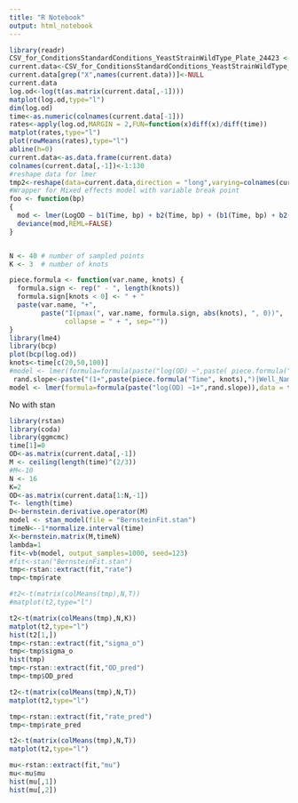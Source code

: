 ```yaml
---
title: "R Notebook"
output: html_notebook
---
```


```r
library(readr)
CSV_for_ConditionsStandardConditions_YeastStrainWildType_Plate_24423 <- read_csv("~/repo/CurveAnalysis/CSVFiles/CSV_for_ConditionsStandardConditions,YeastStrainWildType_Plate_24423.csv")
current.data<-CSV_for_ConditionsStandardConditions_YeastStrainWildType_Plate_24423
current.data[grep("X",names(current.data))]<-NULL
current.data
log.od<-log(t(as.matrix(current.data[,-1])))
matplot(log.od,type="l")
dim(log.od)
time<-as.numeric(colnames(current.data[-1]))
rates<-apply(log.od,MARGIN = 2,FUN=function(x)diff(x)/diff(time))
matplot(rates,type="l")
plot(rowMeans(rates),type="l")
abline(h=0)
current.data<-as.data.frame(current.data)
colnames(current.data[,-1])<-1:130
#reshape data for lmer
tmp2<-reshape(data=current.data,direction = "long",varying=colnames(current.data[,-1]),v.names ="OD" ,timevar = "Time",times =time)
#Wrapper for Mixed effects model with variable break point
foo <- function(bp)
{
  mod <- lmer(LogOD ~ b1(Time, bp) + b2(Time, bp) + (b1(Time, bp) + b2(Time, bp) | Well), data = tmp2)
  deviance(mod,REML=FALSE)
}


N <- 40 # number of sampled points
K <- 3  # number of knots

piece.formula <- function(var.name, knots) {
  formula.sign <- rep(" - ", length(knots))
  formula.sign[knots < 0] <- " + "
  paste(var.name, "+",
        paste("I(pmax(", var.name, formula.sign, abs(knots), ", 0))",
              collapse = " + ", sep=""))
}
library(lme4)
library(bcp)
plot(bcp(log.od))
knots<-time[c(20,50,100)]
#model <- lmer(formula=formula(paste("log(OD) ~",paste( piece.formula("Time", knots),"+1|Well_Name"))),data = tmp2 )
 rand.slope<-paste("(1+",paste(piece.formula("Time", knots),")|Well_Name"))
model <- lmer(formula=formula(paste("log(OD) ~1+",rand.slope)),data = tmp2 )
```

No with stan

```r
library(rstan)
library(coda)
library(ggmcmc)
time[1]=0
OD<-as.matrix(current.data[,-1])
M <- ceiling(length(time)^(2/3))
#M<-10
N <- 16
K=2
OD<-as.matrix(current.data[1:N,-1])
T<- length(time)
D<-bernstein.derivative.operator(M)
model <- stan_model(file = "BernsteinFit.stan")
timeN<--1*normalize.interval(time)
X<-bernstein.matrix(M,timeN)
lambda=1
fit<-vb(model, output_samples=1000, seed=123)
#fit<-stan("BernsteinFit.stan")
tmp<-rstan::extract(fit,"rate")
tmp<-tmp$rate

#t2<-t(matrix(colMeans(tmp),N,T))
#matplot(t2,type="l")

t2<-t(matrix(colMeans(tmp),N,K))
matplot(t2,type="l")
hist(t2[1,])
tmp<-rstan::extract(fit,"sigma_o")
tmp<-tmp$sigma_o
hist(tmp)
tmp<-rstan::extract(fit,"OD_pred")
tmp<-tmp$OD_pred

t2<-t(matrix(colMeans(tmp),N,T))
matplot(t2,type="l")

tmp<-rstan::extract(fit,"rate_pred")
tmp<-tmp$rate_pred

t2<-t(matrix(colMeans(tmp),N,T))
matplot(t2,type="l")

mu<-rstan::extract(fit,"mu")
mu<-mu$mu
hist(mu[,1])
hist(mu[,2])
```

